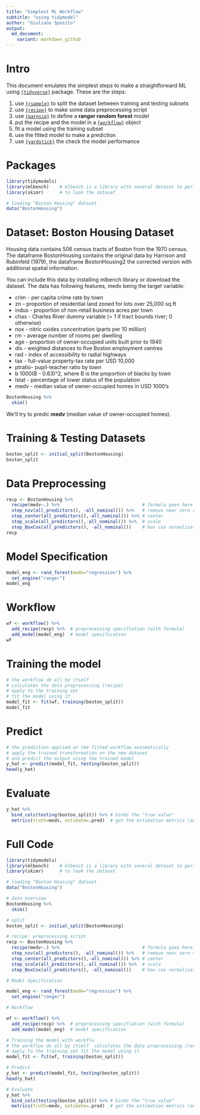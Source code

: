 ```yaml
---
title: "Simplest ML Workflow"
subtitle: "using tidymodel"
author: "Giuliano Sposito"
output:
  md_document:
    variant: markdown_github
---
```


# Intro

This document emulates the simplest steps to make a straightforward ML using [`{tidyverse}`](https://www.tidymodels.org/) package. These are the steps:

1. use [`{rsample}`](https://rsample.tidymodels.org/) to split the dataset between training and testing subsets
1. use [`{recipe}`](https://recipes.tidymodels.org/) to make some data preprocessing script
1. use [`{parnsip}`](https://parsnip.tidymodels.org/) to define a **ranger random forest** model
1. put the recipe and the model in a [`{workflow}`](https://workflows.tidymodels.org/) object
1. fit a model using the training subset
1. use the fitted model to make a prediction
1. use [`{yardstick}`](https://yardstick.tidymodels.org/) the check the model performance

# Packages

```r
library(tidymodels)  
library(mlbench)    # mlbench is a library with several dataset to perform ML trainig
library(skimr)      # to look the dataset

# loading "Boston Housing" dataset
data("BostonHousing")
```

# Dataset: Boston Housing Dataset

Housing data contains 506 census tracts of Boston from the 1970 census. The dataframe BostonHousing contains the original data by Harrison and Rubinfeld (1979), the dataframe BostonHousing2 the corrected version with additional spatial information.

You can include this data by installing mlbench library or download the dataset. The data has following features, medv being the target variable:

+ crim - per capita crime rate by town
+ zn - proportion of residential land zoned for lots over 25,000 sq.ft
+ indus - proportion of non-retail business acres per town
+ chas - Charles River dummy variable (= 1 if tract bounds river; 0 otherwise)
+ nox - nitric oxides concentration (parts per 10 million)
+ rm - average number of rooms per dwelling
+ age - proportion of owner-occupied units built prior to 1940
+ dis - weighted distances to five Boston employment centres
+ rad - index of accessibility to radial highways
+ tax - full-value property-tax rate per USD 10,000
+ ptratio- pupil-teacher ratio by town
+ b 1000(B - 0.63)^2, where B is the proportion of blacks by town
+ lstat - percentage of lower status of the population
+ medv - median value of owner-occupied homes in USD 1000’s

```r
BostonHousing %>% 
  skim()
```

We'll try to predic **medv** (median value of owner-occupied homes).

# Training & Testing Datasets

```r
boston_split <- initial_split(BostonHousing)
boston_split
```

# Data Preprocessing

```r
recp <- BostonHousing %>% 
  recipe(medv~.) %>%                               # formula goes here
  step_nzv(all_predictors(), -all_nominal()) %>%   # remove near zero var
  step_center(all_predictors(),-all_nominal()) %>% # center 
  step_scale(all_predictors(),-all_nominal()) %>%  # scale
  step_BoxCox(all_predictors(), -all_nominal())    # box cox normalization
recp
```

# Model Specification

```r
model_eng <- rand_forest(mode="regression") %>% 
  set_engine("ranger")
model_eng
```

# Workflow

```r
wf <- workflow() %>% 
  add_recipe(recp) %>%  # preprocessing specifiation (with formula)
  add_model(model_eng)  # model specification
wf
```

# Training the model

```r
# the workflow do all by itself
# calculates the data preprocessing (recipe)
# apply to the training set
# fit the model using it
model_fit <- fit(wf, training(boston_split)) 
model_fit
```

# Predict

```r
# the prediction applied on the fitted workflow automatically
# apply the trained transformation on the new dataset
# and predict the output using the trained model
y_hat <- predict(model_fit, testing(boston_split))
head(y_hat)
```

# Evaluate

```r
y_hat %>% 
  bind_cols(testing(boston_split)) %>% # binds the "true value"
  metrics(truth=medv, estimate=.pred)  # get the estimation metrics (automatically)
```


# Full Code

```r
library(tidymodels)  
library(mlbench)    # mlbench is a library with several dataset to perform ML trainig
library(skimr)      # to look the dataset

# loading "Boston Housing" dataset
data("BostonHousing")

# data overview
BostonHousing %>% 
  skim()

# split 
boston_split <- initial_split(BostonHousing)

# recipe: preprocessing script
recp <- BostonHousing %>% 
  recipe(medv~.) %>%                               # formula goes here
  step_nzv(all_predictors(), -all_nominal()) %>%   # remove near zero var
  step_center(all_predictors(),-all_nominal()) %>% # center 
  step_scale(all_predictors(),-all_nominal()) %>%  # scale
  step_BoxCox(all_predictors(), -all_nominal())    # box cox normalization

# Model Specification

model_eng <- rand_forest(mode="regression") %>% 
  set_engine("ranger")

# Workflow

wf <- workflow() %>% 
  add_recipe(recp) %>%  # preprocessing specifiation (with formula)
  add_model(model_eng)  # model specification

# Training the model with workflo
# the workflow do all by itself  calculates the data preprocessing (recipe)
# apply to the training set fit the model using it
model_fit <- fit(wf, training(boston_split)) 

# Predict
y_hat <- predict(model_fit, testing(boston_split))
head(y_hat)

# Evaluate
y_hat %>% 
  bind_cols(testing(boston_split)) %>% # binds the "true value"
  metrics(truth=medv, estimate=.pred)  # get the estimation metrics (automatically)
```


